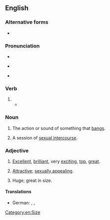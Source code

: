==English==

===Alternative forms===
* {{l|en|bangin'}} {{qualifier|slang}}

===Pronunciation===
* {{audio|en|en-us-banging.ogg|Audio (US)}}
* {{a|US|UK}} {{IPA|en|/ˈbæŋ.ɪŋ/}}
* {{rhymes|en|æŋɪŋ}}

===Verb===
{{head|en|verb form}}

# {{present participle of|en|bang|nocat=1}}
#* {{quote-av|en|title=[[w:The Godfather|The Godfather]]|actor=Alex Rocco|role=Moe Greene|year=1972|writer={{w|Mario Puzo}} and {{w|Francis Ford Coppola}}|passage=He was '''[[banging]]''' [[waitress|cocktail waitresses]] two at a time!}}

===Noun===
{{en-noun|~}}

# The action or sound of something that [[bang]]s.
#: {{ux|en|The '''banging''' of the hammers could be heard from several streets away.}}
#: {{ux|en|Strange '''bangings''' in the old house were ascribed to a poltergeist.}}
# {{lb|en|slang}} A session of [[sexual intercourse]].

===Adjective===
{{head|en|adjective}}

# {{lb|en|slang}} [[excellent|Excellent]], [[brilliant]], very [[exciting]], [[top]], [[great]].
#: {{ux|en|Wow, what a '''banging''' haircut! It looks terrific!}}
# {{lb|en|slang}} [[attractive|Attractive]]; [[sex appeal|sexually appealing]].
# {{lb|en|colloquial|dated}} Huge; great in size.
#: {{rfquotek|en|Forby}}

====Translations====
{{trans-top|excellent}}
* German: {{t+|de|toll}}, {{t+|de|stark}}, {{t+|de|großartig}}
{{trans-mid}}
{{trans-bottom}}

{{Webster 1913}}

[[Category:en:Size]]